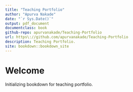 ```yaml
---
title: "Teaching Portfolio"
author: "Apurva Nakade"
date: "`r Sys.Date()`"
output: pdf_document
documentclass: book
github-repo: apurvanakade/Teaching-Portfolio
url: https\://github.com/apurvanakade/Teaching-Portfolio
description: Teaching Portfolio.
site: bookdown::bookdown_site
---
```

# Welcome {.unnumbered}

Initializing bookdown for teaching portfolio.